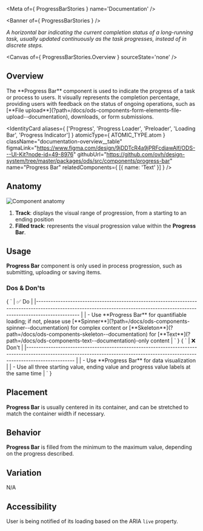 
<Meta of={ ProgressBarStories } name='Documentation' />

<Banner of={ ProgressBarStories } />

_A horizontal bar indicating the current completion status of a long-running task, usually updated continuously as the task progresses, instead of in discrete steps._

<Canvas of={ ProgressBarStories.Overview } sourceState='none' />

## Overview

<div className="documentation-overview">
  <div>
    The **Progress Bar** component is used to indicate the progress of a task or process to users. It visually
    represents the completion percentage, providing users with feedback on the status of ongoing operations, such as
    [**File upload**](?path=/docs/ods-components-form-elements-file-upload--documentation), downloads, or form submissions.
  </div>

  <IdentityCard aliases={ ['Progress', 'Progress Loader', 'Preloader', 'Loading Bar', 'Progress Indicator'] }
                atomicType={ ATOMIC_TYPE.atom }
                className="documentation-overview__table"
                figmaLink="https://www.figma.com/design/9jDDTcR4a9jPRFcdjawAlf/ODS---UI-Kit?node-id=49-8976"
                githubUrl="https://github.com/ovh/design-system/tree/master/packages/ods/src/components/progress-bar"
                name="Progress Bar"
                relatedComponents={ [{ name: 'Text' }] } />
</div>

## Anatomy

![Component anatomy](components/progress-bar/anatomy.png "Component anatomy")

1. **Track**: displays the visual range of progression, from a starting to an ending position
2. **Filled track**: represents the visual progression value within the **Progress Bar**.

## Usage

**Progress Bar** component is only used in process progression, such as submitting, uploading or saving items.

### Dos & Don'ts

<Markdown className="documentation-do-table">
  { `
| ✅ Do                                                                                                                                                                                                                                                                                                                                    |
|------------------------------------------------------------------------------------------------------------------------------------------------------------------------------                                                                                                                                                          |
| - Use **Progress Bar** for quantifiable loading; if not, please use [**Spinner**](?path=/docs/ods-components-spinner--documentation) for complex content or [**Skeleton**](?path=/docs/ods-components-skeleton--documentation) for [**Text**](?path=/docs/ods-components-text--documentation)-only content |
` }
</Markdown>

<Markdown className="documentation-dont-table">
  { `
| ❌ Don't                                                                                                                                                                          |
|-------------------------------------------------------------------------------------------------------------------------------------------------------------------------------- |
| - Use **Progress Bar** for data visualization                                                                                                                                    |
| - Use all three starting value, ending value and progress value labels at the same time                                                                                          |
` }
</Markdown>

## Placement

**Progress Bar** is usually centered in its container, and can be stretched to match the container width if necessary.

## Behavior

**Progress Bar** is filled from the minimum to the maximum value, depending on the progress described.

## Variation

N/A

## Accessibility

User is being notified of its loading based on the ARIA `live` property.
